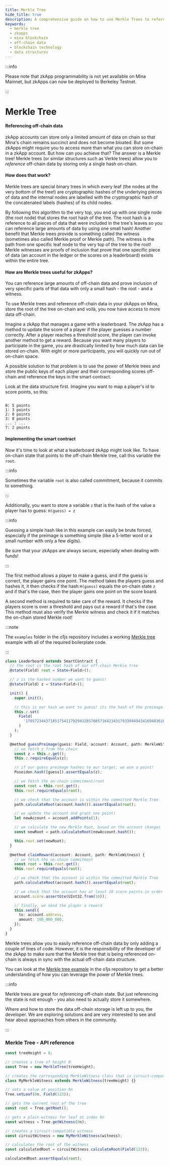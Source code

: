 ```yaml
---
title: Merkle Tree
hide_title: true
description: A comprehensive guide on how to use Merkle Trees to reference off-chain data in zkApps on Mina. Understand the Merkle Tree algorithm, implementation, and significance in managing large data.
keywords:
  - merkle tree
  - zkapps
  - mina blockchain
  - off-chain data
  - blockchain technology
  - data structures
---
```


:::info

Please note that zkApp programmability is not yet available on Mina Mainnet, but zkApps can now be deployed to Berkeley Testnet.

:::

# Merkle Tree

#### Referencing off-chain data

zkApp accounts can store only a limited amount of data on chain so that Mina's chain remains succinct and does not become bloated. 
But some zkApps might require you to access more than what you can store on-chain in a zkApp account.
But how can you achieve that? The answer is a Merkle tree! Merkle trees (or similar structures such as Verkle trees) allow you to _reference_ off-chain data by storing only a single hash on-chain.

#### How does that work?

Merkle trees are special binary trees in which every leaf (the nodes at the very bottom of the tree!) are cryptographic hashes of the underlying pieces of data and the internal nodes are labelled with the cryptographic hash of the concatenated labels (hashes) of its child nodes.

By following this algorithm to the very top, you end up with one single node (the root node) that stores the root hash of the tree. The root hash is a reference to all pieces of data that were included in the tree's leaves so you can reference large amounts of data by using one small hash! Another benefit that Merkle trees provide is something called the witness (sometimes also called Merkle proof or Merkle path). The witness is the path from one specific leaf node to the very top of the tree to the root! Merkle witnesses are proofs of inclusion that prove that one specific piece of data (an account in the ledger or the scores on a leaderboard) exists within the entire tree.

#### How are Merkle trees useful for zkApps?

You can reference large amounts of off-chain data and prove inclusion of very specific parts of that data with only a small hash - the root - and a witness.

To use Merkle trees and reference off-chain data in your zkApps on Mina, store the root of the tree on-chain and voilà,
you now have access to more data off-chain.

Imagine a zkApp that manages a game with a leaderboard. The zkApp has a method to update the score of a player if the player guesses a number correctly.
After a player reaches a threshold score, the player can invoke another method to get a reward. Because you want many players to participate in the game,
you are drastically limited by how much data can be stored on-chain. With eight or more participants, you will quickly run out of on-chain space.

A possible solution to that problem is to use the power of Merkle trees and store the public keys of each player and their corresponding scores off-chain and reference the keys in the smart contract.

Look at the data structure first. Imagine you want to map a player's id to score points, so this:

```

0: 5 points
1: 3 points
2: 0 points
3: 8 points
... : ...
7: 2 points

```

#### Implementing the smart contract

Now it's time to look at what a leaderboard zkApp might look like. To have on-chain state that points to the off-chain Merkle tree, call this variable the `root`.

:::info

Sometimes the variable `root` is also called commitment, because it commits to something.

:::

Additionally, you want to store a variable `z` that is the hash of the value a player has to guess: `H(guess) = z`

:::info

Guessing a simple hash like in this example can easily be brute forced, especially if the preimage is something simple (like a 5-letter word or a small number with only a few digits).

Be sure that your zkApps are always secure, especially when dealing with funds!

:::

The first method allows a player to make a guess, and if the guess is correct, the player gains one point.
The method takes the players guess and hashes it, it then checks if the hash `H(guess)` equals the on-chain state `z` and if that's the case, then the player gains one point on the score board.

A second method is required to take care of the reward. It checks if the players score is over a threshold and pays out a reward if that's the case.
This method must also verify the Merkle witness and check it if it matches the on-chain stored Merkle root!

:::note

The `examples` folder in the o1js repository includes a working [Merkle tree](https://github.com/o1-labs/o1js/tree/main/src/examples/zkapps/merkle_tree) example with all of the required boilerplate code.

:::

```ts
class Leaderboard extends SmartContract {
  // the root is the root hash of our off-chain Merkle tree
  @state(Field) root = State<Field>();

  // z is the hashed number we want to guess!
  @state(Field) z = State<Field>();

  init() {
    super.init();

    // this is our hash we want to guess! its the hash of the preimage "22", but keep it a secret!
    this.z.set(
      Field(
        '17057234437185175411792943285768571642343179330449434169483610110583519635705'
      )
    );
  }

  @method guessPreimage(guess: Field, account: Account, path: MerkleWitness) {
    // we fetch z from the chain
    const z = this.z.get();
    this.z.requireEquals(z);

    // if our guess preimage hashes to our target, we won a point!
    Poseidon.hash([guess]).assertEquals(z);

    // we fetch the on-chain commitment/root
    const root = this.root.get();
    this.root.requireEquals(root);

    // we check that the account is within the committed Merkle Tree
    path.calculateRoot(account.hash()).assertEquals(root);

    // we update the account and grant one point!
    let newAccount = account.addPoints(1);

    // we calculate the new Merkle Root, based on the account changes
    const newRoot = path.calculateRoot(newAccount.hash());

    this.root.set(newRoot);
  }

  @method claimReward(account: Account, path: MerkleWitness) {
    // we fetch the on-chain commitment
    const root = this.root.get();
    this.root.requireEquals(root);

    // we check that the account is within the committed Merkle Tree
    path.calculateRoot(account.hash()).assertEquals(root);

    // we check that the account has at least 10 score points in order to claim the reward
    account.score.assertGte(UInt32.from(10));

    // finally, we send the player a reward
    this.send({
      to: account.address,
      amount: 100_000_000,
    });
  }
}
```

Merkle trees allow you to easily reference off-chain data by only adding a couple of lines of code.
However, it is the responsibility of the developer of the zkApp to make sure that the Merkle tree that is being referenced on-chain is always in sync with the actual off-chain data structure.

You can look at the [Merkle tree example](https://github.com/o1-labs/o1js/tree/main/src/examples/zkapps/merkle_tree) in the o1js repository to get a better understanding of how you can leverage the power of Merkle trees.

:::info

Merkle trees are great for _referencing_ off-chain state. But just referencing the state is not enough - you also need to actually store it somewhere.

Where and how to store the data off-chain storage is left up to you, the developer. We are exploring solutions and are very interested to see and hear about approaches from others in the community.

:::

### Merkle Tree - API reference

```ts
const treeHeight = 8;

// creates a tree of height 8
const Tree = new MerkleTree(treeHeight);

// creates the corresponding MerkleWitness class that is circuit-compatible
class MyMerkleWitness extends MerkleWitness(treeHeight) {}

// sets a value at position 0n
Tree.setLeaf(0n, Field(123));

// gets the current root of the tree
const root = Tree.getRoot();

// gets a plain witness for leaf at index 0n
const witness = Tree.getWitness(0n);

// creates a circuit-compatible witness
const circuitWitness = new MyMerkleWitness(witness);

// calculates the root of the witness
const calculatedRoot = circuitWitness.calculateRoot(Field(123));

calculatedRoot.assertEquals(root);
```
